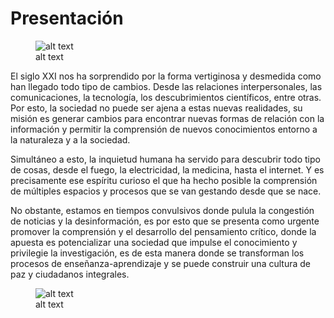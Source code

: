 # Presentación

![alt text](assets/01/Captura.PNG)

El siglo XXI nos ha sorprendido por la forma vertiginosa y desmedida como han llegado todo tipo de cambios. Desde las relaciones interpersonales, las comunicaciones, la tecnología, los descubrimientos científicos, entre otras. Por esto, la sociedad no puede ser ajena a estas nuevas realidades, su misión es generar cambios para encontrar nuevas formas de relación con la información y permitir la comprensión de nuevos conocimientos entorno a la naturaleza y a la sociedad. 

Simultáneo a esto, la inquietud humana ha servido para descubrir todo tipo de cosas, desde el fuego, la electricidad, la medicina, hasta el internet. Y es precisamente ese espíritu curioso el que ha hecho posible la comprensión de múltiples espacios y procesos que se van gestando desde que se nace. 

No obstante, estamos en tiempos convulsivos donde pulula la congestión de noticias y la desinformación, es por esto que se presenta como urgente promover la comprensión y el desarrollo del pensamiento crítico, donde la apuesta es  potencializar una sociedad que impulse el conocimiento y privilegie la investigación, es de esta manera donde se transforman los procesos de enseñanza-aprendizaje y se puede construir una cultura de paz y ciudadanos integrales.

![alt text](assets/01/datos.jpg)